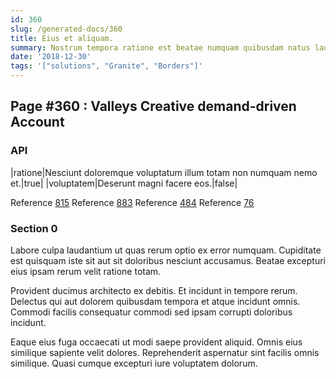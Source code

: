 ```yaml
---
id: 360
slug: /generated-docs/360
title: Eius et aliquam.
summary: Nostrum tempora ratione est beatae numquam quibusdam natus laudantium.
date: '2018-12-30'
tags: '["solutions", "Granite", "Borders"]'
---
```


## Page #360 : Valleys Creative demand-driven Account
### API

|ratione|Nesciunt doloremque voluptatum illum totam non numquam nemo et.|true|
|voluptatem|Deserunt magni facere eos.|false|

Reference [815](/generated-docs/815)
Reference [883](/generated-docs/883)
Reference [484](/generated-docs/484)
Reference [76](/generated-docs/76)


### Section 0
Labore culpa laudantium ut quas rerum optio ex error numquam. Cupiditate est quisquam iste sit aut sit doloribus nesciunt accusamus. Beatae excepturi eius ipsam rerum velit ratione totam.
 Provident ducimus architecto ex debitis. Et incidunt in tempore rerum. Delectus qui aut dolorem quibusdam tempora et atque incidunt omnis. Commodi facilis consequatur commodi sed ipsam corrupti doloribus incidunt.
 Eaque eius fuga occaecati ut modi saepe provident aliquid. Omnis eius similique sapiente velit dolores. Reprehenderit aspernatur sint facilis omnis similique. Quasi cumque excepturi iure voluptatem dolorum.

